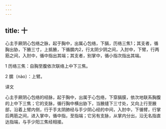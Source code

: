```yaml
---
---
---
```

title: 十
---




心主手厥阴心包络之脉，起于胸中，出属心包络，下膈，历络三焦1；其支者，循胸出胁，下腋三寸，上抵腋，下循臑内2，行太阴少阴之间，入肘中，下臂，行两筋之间，入肘中，循中指出其端；其支者，别掌中，循小指次指出其端。

1 历络三焦：自胸至腹依次联络上中下三焦。

2 臑（nào）：上臂。

译文

心主手厥阴心包络的经脉，起于胸中，出属于心包络，下穿膈膜，依次地联系胸腹的上中下三焦；它的支脉，循行胸中横出胁下，当腋缝下三寸处，又向上行至腋部，沿着上臂内侧，行于手太阴肺经与手少阴心经的中间，入肘中，下循臂，行掌后两筋之间，进入掌中，循中指，至指端；它另有支脉，从掌内分出，沿无名指直达指端，与手少阳三焦经相接。